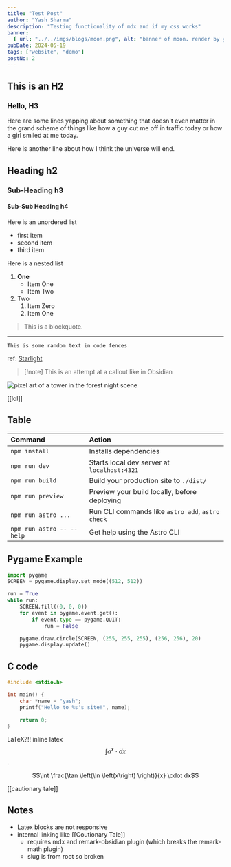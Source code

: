 ```yaml
---
title: "Test Post"
author: "Yash Sharma"
description: "Testing functionality of mdx and if my css works"
banner:
  { url: "../../imgs/blogs/moon.png", alt: "banner of moon. render by yash" }
pubDate: 2024-05-19
tags: ["website", "demo"]
postNo: 2
---
```


## This is an H2

### Hello, H3

Here are some lines yapping about something that doesn't even matter in the grand scheme of things like how a guy cut me off in traffic today or how a girl smiled at me today.

Here is another line about how I think the universe will end.

## Heading h2

### Sub-Heading h3

#### Sub-Sub Heading h4

Here is an unordered list

- first item
- second item
- third item

Here is a nested list

1. **One**
   - Item One
   - Item Two
2. Two
   1. Item Zero
   2. Item One

> This is a blockquote.

---

`This is some random text in code fences`

ref: [Starlight](https://github.com/HiDeoo/starlight-obsidian)

> [!note] This is an attempt at a callout like in Obsidian

![pixel art of a tower in the forest night scene](../../imgs/blogs/moon.png)

[[lol]]

## Table

| Command                   | Action                                           |
| :------------------------ | :----------------------------------------------- |
| `npm install`             | Installs dependencies                            |
| `npm run dev`             | Starts local dev server at `localhost:4321`      |
| `npm run build`           | Build your production site to `./dist/`          |
| `npm run preview`         | Preview your build locally, before deploying     |
| `npm run astro ...`       | Run CLI commands like `astro add`, `astro check` |
| `npm run astro -- --help` | Get help using the Astro CLI                     |

## Pygame Example

```python
import pygame
SCREEN = pygame.display.set_mode((512, 512))

run = True
while run:
    SCREEN.fill((0, 0, 0))
    for event in pygame.event.get():
        if event.type == pygame.QUIT:
            run = False

    pygame.draw.circle(SCREEN, (255, 255, 255), (256, 256), 20)
    pygame.display.update()
```

## C code

```c
#include <stdio.h>

int main() {
    char *name = "yash";
    printf("Hello to %s's site!", name);

    return 0;
}
```

LaTeX?!!
inline latex $$ \int a^x \cdot dx $$.

```math
\int
\frac{\tan \left(\ln \left(x\right) \right)}{x} \cdot dx
```

[[cautionary tale]]

## Notes

- Latex blocks are not responsive
- internal linking like [[Coutionary Tale]]
  - requires mdx and remark-obsidian plugin (which breaks the remark-math plugin)
  - slug is from root so broken
